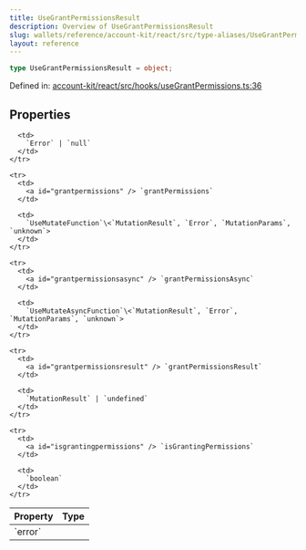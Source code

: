 ```yaml
---
title: UseGrantPermissionsResult
description: Overview of UseGrantPermissionsResult
slug: wallets/reference/account-kit/react/src/type-aliases/UseGrantPermissionsResult
layout: reference
---
```


```ts
type UseGrantPermissionsResult = object;
```

Defined in: [account-kit/react/src/hooks/useGrantPermissions.ts:36](https://github.com/alchemyplatform/aa-sdk/blob/5b9429f0f16dcd4ff822527b8de589e19e88faa7/account-kit/react/src/hooks/useGrantPermissions.ts#L36)

## Properties

<table>
  <thead>
    <tr>
      <th align="left">Property</th>
      <th align="left">Type</th>
    </tr>
  </thead>

  <tbody>
    <tr>
      <td>
        <a id="error" /> `error`
      </td>

      <td>
        `Error` | `null`
      </td>
    </tr>

    <tr>
      <td>
        <a id="grantpermissions" /> `grantPermissions`
      </td>

      <td>
        `UseMutateFunction`\<`MutationResult`, `Error`, `MutationParams`, `unknown`>
      </td>
    </tr>

    <tr>
      <td>
        <a id="grantpermissionsasync" /> `grantPermissionsAsync`
      </td>

      <td>
        `UseMutateAsyncFunction`\<`MutationResult`, `Error`, `MutationParams`, `unknown`>
      </td>
    </tr>

    <tr>
      <td>
        <a id="grantpermissionsresult" /> `grantPermissionsResult`
      </td>

      <td>
        `MutationResult` | `undefined`
      </td>
    </tr>

    <tr>
      <td>
        <a id="isgrantingpermissions" /> `isGrantingPermissions`
      </td>

      <td>
        `boolean`
      </td>
    </tr>

  </tbody>
</table>
